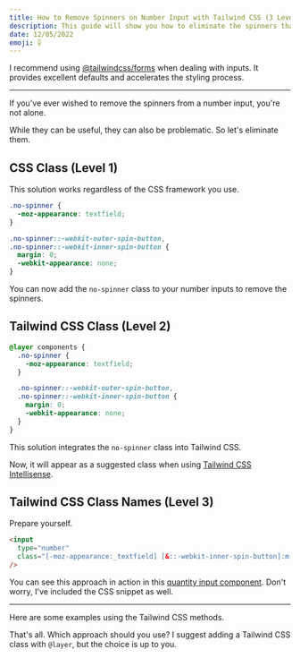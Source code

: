 ```yaml
---
title: How to Remove Spinners on Number Input with Tailwind CSS (3 Levels)
description: This guide will show you how to eliminate the spinners that appear on number inputs using Tailwind CSS.
date: 12/05/2022
emoji: 🎚️
---
```


I recommend using [@tailwindcss/forms](https://github.com/tailwindlabs/tailwindcss-forms) when dealing with inputs. It provides excellent defaults and accelerates the styling process.

---

If you've ever wished to remove the spinners from a number input, you're not alone.

While they can be useful, they can also be problematic. So let's eliminate them.

## CSS Class (Level 1)

This solution works regardless of the CSS framework you use.

```css
.no-spinner {
  -moz-appearance: textfield;
}

.no-spinner::-webkit-outer-spin-button,
.no-spinner::-webkit-inner-spin-button {
  margin: 0;
  -webkit-appearance: none;
}
```

You can now add the `no-spinner` class to your number inputs to remove the spinners.

## Tailwind CSS Class (Level 2)

```css
@layer components {
  .no-spinner {
    -moz-appearance: textfield;
  }

  .no-spinner::-webkit-outer-spin-button,
  .no-spinner::-webkit-inner-spin-button {
    margin: 0;
    -webkit-appearance: none;
  }
}
```

This solution integrates the `no-spinner` class into Tailwind CSS.

Now, it will appear as a suggested class when using [Tailwind CSS Intellisense](https://tailwindcss.com/docs/editor-setup#intelli-sense-for-vs-code).

## Tailwind CSS Class Names (Level 3)

Prepare yourself.

```html
<input
  type="number"
  class="[-moz-appearance:_textfield] [&::-webkit-inner-spin-button]:m-0 [&::-webkit-inner-spin-button]:appearance-none [&::-webkit-outer-spin-button]:m-0 [&::-webkit-outer-spin-button]:appearance-none"
/>
```

You can see this approach in action in this [quantity input component](/components/application-ui/quantity-inputs#component-2). Don't worry, I've included the CSS snippet as well.

---

Here are some examples using the Tailwind CSS methods.

<BlogPreview
  previewId="remove-number-spinners"
  previewTitle="Remove Number Spinners Example"
  previewContainer="grid min-h-screen place-content-center p-8"
/>

That's all. Which approach should you use? I suggest adding a Tailwind CSS class with `@layer`, but the choice is up to you.
